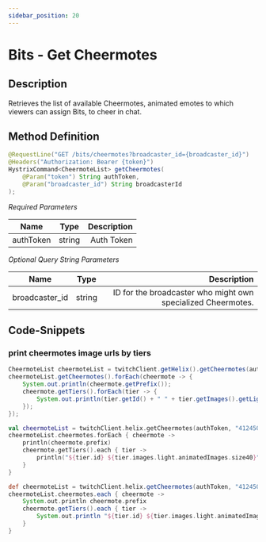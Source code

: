 ```yaml
---
sidebar_position: 20
---
```



# Bits - Get Cheermotes

## Description

Retrieves the list of available Cheermotes, animated emotes to which viewers can assign Bits, to cheer in chat. 


## Method Definition

```java
@RequestLine("GET /bits/cheermotes?broadcaster_id={broadcaster_id}")
@Headers("Authorization: Bearer {token}")
HystrixCommand<CheermoteList> getCheermotes(
    @Param("token") String authToken,
    @Param("broadcaster_id") String broadcasterId
);
```

*Required Parameters*

| Name          | Type      | Description  |
| ------------- |:---------:| -----------------:|
| authToken     | string    | Auth Token |

*Optional Query String Parameters*

| Name          | Type      | Description  |
| ------------- |:---------:| -----------------:|
| broadcaster_id | string    | ID for the broadcaster who might own specialized Cheermotes. |

## Code-Snippets

### print cheermotes image urls by tiers

<Tabs groupId="code">
<TabItem value="java" label="Java">

```java
CheermoteList cheermoteList = twitchClient.getHelix().getCheermotes(authToken, "41245072").execute();
cheermoteList.getCheermotes().forEach(cheermote -> {
    System.out.println(cheermote.getPrefix());
    cheermote.getTiers().forEach(tier -> {
        System.out.println(tier.getId() + " " + tier.getImages().getLight().getAnimatedImages().getSize40());
    });
});
```

</TabItem>
<TabItem value="kotlin" label="Kotlin">

```kotlin
val cheermoteList = twitchClient.helix.getCheermotes(authToken, "41245072").execute();
cheermoteList.cheermotes.forEach { cheermote ->
    println(cheermote.prefix)
    cheermote.getTiers().each { tier -> 
        println("${tier.id} ${tier.images.light.animatedImages.size40}")
    }
}
```

</TabItem>
<TabItem value="groovy" label="Groovy">

```groovy
def cheermoteList = twitchClient.helix.getCheermotes(authToken, "41245072").execute();
cheermoteList.cheermotes.each { cheermote ->
    System.out.println cheermote.prefix
    cheermote.getTiers().each { tier -> 
        System.out.println "${tier.id} ${tier.images.light.animatedImages.size40}"
    }
}
```

</TabItem>
</Tabs>
